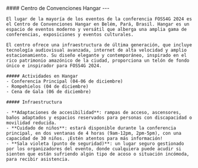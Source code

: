 
<div className={`grid grid-cols-1 mb-4 gap-4 ${!props.isEmbed && "mt-4 sm:grid-cols-12"}`}>
  <div className={!props.isEmbed && "sm:col-span-5"}>
    <div className="max-h-96">
    <Carousel
        images={[
          {
            image: Hangar1,
          },
          {
            image: Hangar2,
          },
          {
            image: Hangar3,
          },
          {
            image: Hangar4,
          },
          {
            image: Hangar5,
          },
          {
            image: Hangar6,
          },
          {
            image: Hangar7,
          },
        ]}
      />
      </div>

  </div>
  <div className={!props.isEmbed && "sm:col-span-7"}>
    #### Centro de Convenciones Hangar
    ---

    El lugar de la mayoría de los eventos de la conferencia FOSS4G 2024 es el Centro de Convenciones Hangar en Belém, Pará, Brasil. Hangar es un espacio de eventos moderno y versátil que alberga una amplia gama de conferencias, exposiciones y eventos culturales.

    El centro ofrece una infraestructura de última generación, que incluye tecnología audiovisual avanzada, internet de alta velocidad y amplio estacionamiento. Su diseño elegante y contemporáneo, inspirado en el rico patrimonio amazónico de la ciudad, proporciona un telón de fondo único e inspirador para FOSS4G 2024.

    ##### Actividades en Hangar
    - Conferencia Principal (04-06 de diciembre)
    - Rompehielos (04 de diciembre)
    - Cena de Gala (06 de diciembre)

    ##### Infraestructura

    - **Adaptaciones de accesibilidad**: rampas de acceso, ascensores, baños adaptados y espacios reservados para personas con discapacidad o movilidad reducida.
    - **Cuidado de niños**: estará disponible durante la conferencia principal, en dos ventanas de 4 horas (9am-12pm, 2pm-5pm), con una capacidad de 30 niños. ¡Estén atentos para más información!
    - **Sala violeta (punto de seguridad)**: un lugar seguro gestionado por los organizadores del evento, donde cualquiera puede acudir si sienten que están sufriendo algún tipo de acoso o situación incómoda, para recibir asistencia.

  </div>
</div>
